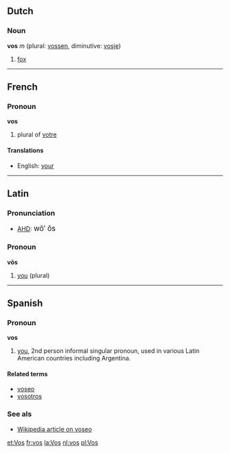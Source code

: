 ==Dutch==
===Noun===
'''vos''' ''m'' (plural: [[vossen]], diminutive: [[vosje]])

# [[fox]]

----
==French==
===Pronoun===
'''vos'''

# plural of [[votre]]

====Translations====
*English: [[your]]

----
==Latin==
===Pronunciation===
*[[AHD]]: <big> w&#335;&prime; &#335;s </big>

===Pronoun===
'''v&#333;s'''
# [[you]] (plural)

----
==Spanish==
===Pronoun===
'''vos'''

# [[you]], 2nd person informal singular pronoun, used in various Latin American countries including Argentina.<!-- but not in mexico and some central american countries -->

====Related terms====
*[[voseo]]
*[[vosotros]]<!-- surely related but please verify -->

===See als===
*[[w:Voseo|Wikipedia article on voseo]]

[[et:Vos]]
[[fr:vos]]
[[la:Vos]]
[[nl:vos]]
[[pl:Vos]]